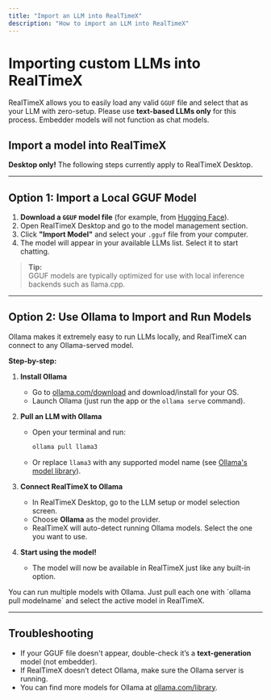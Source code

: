 ```yaml
---
title: "Import an LLM into RealTimeX"
description: "How to import an LLM into RealTimeX"
---
```



# Importing custom LLMs into RealTimeX

RealTimeX allows you to easily load any valid `GGUF` file and select that as your LLM with zero-setup. Please use **text-based LLMs only** for this process. Embedder models will not function as chat models.

## Import a model into RealTimeX

<Callout type="warning" emoji="‼️">
  <b>Desktop only!</b>  
  The following steps currently apply to RealTimeX Desktop.
</Callout>

---

## Option 1: Import a Local GGUF Model

1. **Download a `GGUF` model file** (for example, from [Hugging Face](https://huggingface.co/models?library=gguf)).
2. Open RealTimeX Desktop and go to the model management section.
3. Click **"Import Model"** and select your `.gguf` file from your computer.
4. The model will appear in your available LLMs list. Select it to start chatting.

> **Tip:**  
> GGUF models are typically optimized for use with local inference backends such as llama.cpp.

---

## Option 2: Use Ollama to Import and Run Models

Ollama makes it extremely easy to run LLMs locally, and RealTimeX can connect to any Ollama-served model.

**Step-by-step:**

1. **Install Ollama**  
   - Go to [ollama.com/download](https://ollama.com/download) and download/install for your OS.
   - Launch Ollama (just run the app or the `ollama serve` command).

2. **Pull an LLM with Ollama**  
   - Open your terminal and run:  
     ```bash
     ollama pull llama3
     ```
   - Or replace `llama3` with any supported model name (see [Ollama's model library](https://ollama.com/library)).

3. **Connect RealTimeX to Ollama**  
   - In RealTimeX Desktop, go to the LLM setup or model selection screen.
   - Choose **Ollama** as the model provider.
   - RealTimeX will auto-detect running Ollama models. Select the one you want to use.

4. **Start using the model!**  
   - The model will now be available in RealTimeX just like any built-in option.

<Callout type="info" emoji="💡">
  You can run multiple models with Ollama. Just pull each one with `ollama pull modelname` and select the active model in RealTimeX.
</Callout>

---

## Troubleshooting

- If your GGUF file doesn't appear, double-check it’s a **text-generation** model (not embedder).
- If RealTimeX doesn’t detect Ollama, make sure the Ollama server is running.
- You can find more models for Ollama at [ollama.com/library](https://ollama.com/library).

